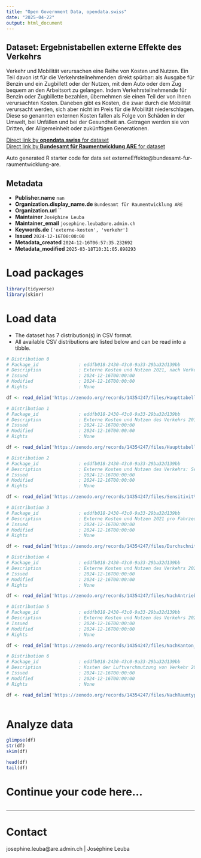 ```yaml
---
title: "Open Government Data, opendata.swiss"
date: "2025-04-22"
output: html_document
---
```


## Dataset: Ergebnistabellen externe Effekte des Verkehrs

Verkehr und Mobilität verursachen eine Reihe von Kosten und Nutzen. Ein Teil davon ist für die Verkehrsteilnehmenden direkt spürbar: als Ausgabe für Benzin und ein Zugbillett oder der Nutzen, mit dem Auto oder dem Zug bequem an den Arbeitsort zu gelangen. Indem Verkehrsteilnehmende für Benzin oder Zugbillette bezahlen, übernehmen sie einen Teil der von ihnen verursachten Kosten. Daneben gibt es Kosten, die zwar durch die Mobilität verursacht werden, sich aber nicht im Preis für die Mobilität niederschlagen. Diese so genannten externen Kosten fallen als Folge von Schäden in der Umwelt, bei Unfällen und bei der Gesundheit an. Getragen werden sie von Dritten, der Allgemeinheit oder zukünftigen Generationen.

[Direct link by **opendata.swiss** for dataset](https://opendata.swiss/de/dataset/ergebnistabellen-externe-effekte-des-verkehrs)<br>
[Direct link by **Bundesamt für Raumentwicklung ARE** for dataset](https://doi.org/10.5281/zenodo.14354246)

Auto generated R starter code for data set externeEffekte@bundesamt-fur-raumentwicklung-are.

## Metadata

- **Publisher.name** `nan`
- **Organization.display_name.de** `Bundesamt für Raumentwicklung ARE`
- **Organization.url** ``
- **Maintainer** `Joséphine Leuba`
- **Maintainer_email** `josephine.leuba@are.admin.ch`
- **Keywords.de** `['externe-kosten', 'verkehr']`
- **Issued** `2024-12-16T00:00:00`
- **Metadata_created** `2024-12-16T06:57:35.232692`
- **Metadata_modified** `2025-03-18T10:31:05.898293`


# Load packages

```r

library(tidyverse)
library(skimr)

```

# Load data

-   The dataset has 7 distribution(s) in CSV format.
-   All available CSV distributions are listed below and can be read into a tibble.

```r

# Distribution 0
# Package_id               : eddfb018-2430-43c0-9a33-29ba32d139bb
# Description              : Externe Kosten und Nutzen 2021, nach Verkehrsmittel und Unterkostenbereich, in CHF (laufender Wert) 
# Issued                   : 2024-12-16T00:00:00
# Modified                 : 2024-12-16T00:00:00
# Rights                   : None

df <- read_delim('https://zenodo.org/records/14354247/files/Haupttabelle_2021.csv?download=1')

# Distribution 1
# Package_id               : eddfb018-2430-43c0-9a33-29ba32d139bb
# Description              : Externe Kosten und Nutzen des Verkehrs 2010-2020, nach Verkehrsmittel und Kostenbereich, in CHF (laufender Wert) 
# Issued                   : 2024-12-16T00:00:00
# Modified                 : 2024-12-16T00:00:00
# Rights                   : None

df <- read_delim('https://zenodo.org/records/14354247/files/Haupttabelle_2010_2020.csv?download=1')

# Distribution 2
# Package_id               : eddfb018-2430-43c0-9a33-29ba32d139bb
# Description              : Externe Kosten und Nutzen des Verkehrs: Sensitivitätsanalysen 2021, nach Verkehrsmittel und Unterkostenbereich, in CHF (laufender Wert)
# Issued                   : 2024-12-16T00:00:00
# Modified                 : 2024-12-16T00:00:00
# Rights                   : None

df <- read_delim('https://zenodo.org/records/14354247/files/Sensitivit%C3%A4ten_2021.csv?download=1')

# Distribution 3
# Package_id               : eddfb018-2430-43c0-9a33-29ba32d139bb
# Description              : Externe Kosten und Nutzen 2021 pro Fahrzeug-Kilometer, Tonnen-Kilometer oder Personen-Kilometer, nach Verkehrsmittel und Kostenbereich 
# Issued                   : 2024-12-16T00:00:00
# Modified                 : 2024-12-16T00:00:00
# Rights                   : None

df <- read_delim('https://zenodo.org/records/14354247/files/Durchschnittskosten.MitMengenger%C3%BCst_2021.csv?download=1')

# Distribution 4
# Package_id               : eddfb018-2430-43c0-9a33-29ba32d139bb
# Description              : Externe Kosten und Nutzen des Verkehrs 2021, nach Verkehrsmittel, Antriebsart (fossil, elektrisch, Rest) und Unterkostenbereich, in CHF (laufender Wert)
# Issued                   : 2024-12-16T00:00:00
# Modified                 : 2024-12-16T00:00:00
# Rights                   : None

df <- read_delim('https://zenodo.org/records/14354247/files/NachAntriebsart_2021.csv?download=1')

# Distribution 5
# Package_id               : eddfb018-2430-43c0-9a33-29ba32d139bb
# Description              : Externe Kosten und Nutzen des Verkehrs 2021, nach Verkehrsmittel, Kanton und Unterkostenbereich, in CHF (laufender Wert)
# Issued                   : 2024-12-16T00:00:00
# Modified                 : 2024-12-16T00:00:00
# Rights                   : None

df <- read_delim('https://zenodo.org/records/14354247/files/NachKanton_2021.csv?download=1')

# Distribution 6
# Package_id               : eddfb018-2430-43c0-9a33-29ba32d139bb
# Description              : Kosten der Luftverchmutzung von Verkehr 2021, nach Verkehrsmittel, Raumtyp (städtisch, intermediär, ländlich) und Unterkostenbereich, in CHF (laufender Wert)
# Issued                   : 2024-12-16T00:00:00
# Modified                 : 2024-12-16T00:00:00
# Rights                   : None

df <- read_delim('https://zenodo.org/records/14354247/files/NachRaumtyp_2021.csv?download=1')



```

# Analyze data

```r

glimpse(df)
str(df)
skim(df)

head(df)
tail(df)

```

# Continue your code here...

```r

```

------------------------------------------------------------------------

# Contact

josephine.leuba@are.admin.ch | Joséphine Leuba

